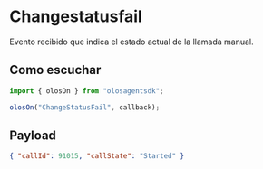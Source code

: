 # Changestatusfail

Evento recibido que indica el estado actual de la llamada manual.

## Como escuchar

```js copy
import { olosOn } from "olosagentsdk";

olosOn("ChangeStatusFail", callback);
```

## Payload

```json copy
{ "callId": 91015, "callState": "Started" }
```

